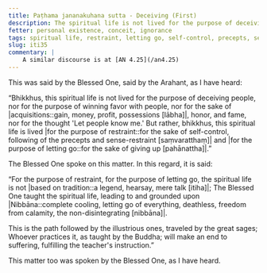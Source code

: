 ```yaml
---
title: Paṭhama jananakuhana sutta - Deceiving (First)
description: The spiritual life is not lived for the purpose of deceiving people, nor for the purpose of winning favor with people, nor for the sake of acquisitions, respect, and popularity, nor for the thought 'Let people know me.' But rather, this spiritual life is lived for the purpose of restraint and for the purpose of letting go.
fetter: personal existence, conceit, ignorance
tags: spiritual life, restraint, letting go, self-control, precepts, sense-restraint, Nibbāna, acquisitions, respect, popularity, iti, iti28-49
slug: iti35
commentary: |
    A similar discourse is at [AN 4.25](/an4.25)
---
```


This was said by the Blessed One, said by the Arahant, as I have heard:

“Bhikkhus, this spiritual life is not lived for the purpose of deceiving people, nor for the purpose of winning favor with people, nor for the sake of |acquisitions::gain, money, profit, possessions [lābha]|, honor, and fame, nor for the thought 'Let people know me.' But rather, bhikkhus, this spiritual life is lived |for the purpose of restraint::for the sake of self-control, following of the precepts and sense-restraint [saṃvaratthaṃ]| and |for the purpose of letting go::for the sake of giving up [pahānattha]|.”

The Blessed One spoke on this matter. In this regard, it is said:

“For the purpose of restraint, for the purpose of letting go,
the spiritual life is not |based on tradition::a legend, hearsay, mere talk [itiha]|;
The Blessed One taught the spiritual life,
leading to and grounded upon |Nibbāna::complete cooling, letting go of everything, deathless, freedom from calamity, the non-disintegrating [nibbāna]|.

This is the path followed by the illustrious ones,
traveled by the great sages;
Whoever practices it,
as taught by the Buddha;
will make an end to suffering,
fulfilling the teacher's instruction.”

This matter too was spoken by the Blessed One, as I have heard.